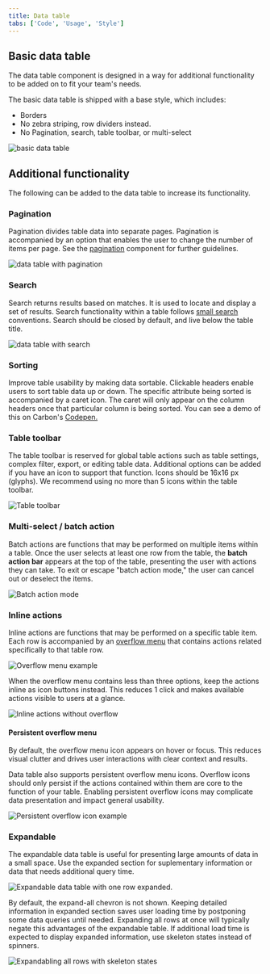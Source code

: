 ```yaml
---
title: Data table
tabs: ['Code', 'Usage', 'Style']
---
```


## Basic data table

The data table component is designed in a way for additional functionality to be added on to fit your team's needs.

The basic data table is shipped with a base style, which includes:

- Borders
- No zebra striping, row dividers instead.
- No Pagination, search, table toolbar, or multi-select

![basic data table](images/data-table-usage-1.png)

## Additional functionality

The following can be added to the data table to increase its functionality.

### Pagination

Pagination divides table data into separate pages. Pagination is accompanied by an option that enables the user to change the number of items per page. See the [pagination](/components/Pagination) component for further guidelines.

![data table with pagination](images/data-table-usage-2.png)

### Search

Search returns results based on matches. It is used to locate and display a set of results. Search functionality within a table follows [small search](/components/search) conventions. Search should be closed by default, and live below the table title.

![data table with search](images/data-table-usage-3.png)

### Sorting

Improve table usability by making data sortable. Clickable headers enable users to sort table data up or down. The specific attribute being sorted is accompanied by a caret icon. The caret will only appear on the column headers once that particular column is being sorted. You can see a demo of this on Carbon's [Codepen.](https://codepen.io/tjegan/pen/PjjyVN)

### Table toolbar

The table toolbar is reserved for global table actions such as table settings, complex filter, export, or editing table data. Additional options can be added if you have an icon to support that function. Icons should be 16x16 px (glyphs). We recommend using no more than 5 icons within the table toolbar.

![Table toolbar](images/data-table-usage-6.png)

### Multi-select / batch action

Batch actions are functions that may be performed on multiple items within a table. Once the user selects at least one row from the table, the **batch action bar** appears at the top of the table, presenting the user with actions they can take. To exit or escape "batch action mode," the user can cancel out or deselect the items.

![Batch action mode](images/data-table-usage-7.png)

### Inline actions

Inline actions are functions that may be performed on a specific table item. Each row is accompanied by an [overflow menu](/components/overflow-menu) that contains actions related specifically to that table row.

![Overflow menu example](images/data-table-usage-8.png)

When the overflow menu contains less than three options, keep the actions inline as icon buttons instead. This reduces 1 click and makes available actions visible to users at a glance.

![Inline actions without overflow](images/data-table-usage-10.png)

#### Persistent overflow menu

By default, the overflow menu icon appears on hover or focus. This reduces visual clutter and drives user interactions with clear context and results.

Data table also supports persistent overflow menu icons. Overflow icons should only persist if the actions contained within them are core to the function of your table. Enabling persistent overflow icons may complicate data presentation and impact general usability.

![Persistent overflow icon example](images/data-table-usage-9.png)

### Expandable

The expandable data table is useful for presenting large amounts of data in a small space. Use the expanded section for suplementary information or data that needs additional query time.

![Expandable data table with one row expanded.](images/data-table-usage-11.png)

By default, the expand-all chevron is not shown. Keeping detailed information in expanded section saves user loading time by postponing some data queries until needed. Expanding all rows at once will typically negate this advantages of the expandable table. If additional load time is expected to display expanded information, use skeleton states instead of spinners.

![Expandabling all rows with skeleton states](images/data-table-usage-12.png)
